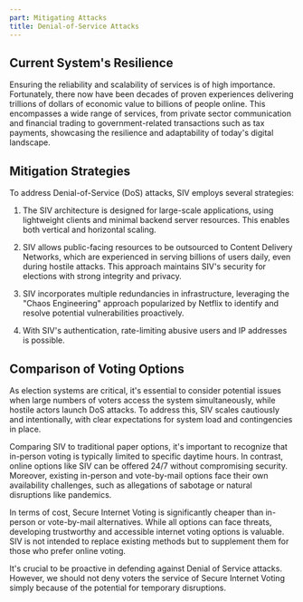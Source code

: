 ```yaml
---
part: Mitigating Attacks
title: Denial-of-Service Attacks
---
```


## Current System's Resilience

Ensuring the reliability and scalability of services is of high importance. Fortunately, there now have been decades of proven experiences delivering trillions of dollars of economic value to billions of people online. This encompasses a wide range of services, from private sector communication and financial trading to government-related transactions such as tax payments, showcasing the resilience and adaptability of today's digital landscape.

## Mitigation Strategies

To address Denial-of-Service (DoS) attacks, SIV employs several strategies:

1. The SIV architecture is designed for large-scale applications, using lightweight clients and minimal backend server resources. This enables both vertical and horizontal scaling.

2. SIV allows public-facing resources to be outsourced to Content Delivery Networks, which are experienced in serving billions of users daily, even during hostile attacks. This approach maintains SIV's security for elections with strong integrity and privacy.

3. SIV incorporates multiple redundancies in infrastructure, leveraging the "Chaos Engineering" approach popularized by Netflix to identify and resolve potential vulnerabilities proactively.

4. With SIV's authentication, rate-limiting abusive users and IP addresses is possible.

## Comparison of Voting Options

As election systems are critical, it's essential to consider potential issues when large numbers of voters access the system simultaneously, while hostile actors launch DoS attacks. To address this, SIV scales cautiously and intentionally, with clear expectations for system load and contingencies in place.

Comparing SIV to traditional paper options, it's important to recognize that in-person voting is typically limited to specific daytime hours. In contrast, online options like SIV can be offered 24/7 without compromising security. Moreover, existing in-person and vote-by-mail options face their own availability challenges, such as allegations of sabotage or natural disruptions like pandemics.

In terms of cost, Secure Internet Voting is significantly cheaper than in-person or vote-by-mail alternatives. While all options can face threats, developing trustworthy and accessible internet voting options is valuable. SIV is not intended to replace existing methods but to supplement them for those who prefer online voting.

It's crucial to be proactive in defending against Denial of Service attacks. However, we should not deny voters the service of Secure Internet Voting simply because of the potential for temporary disruptions.

